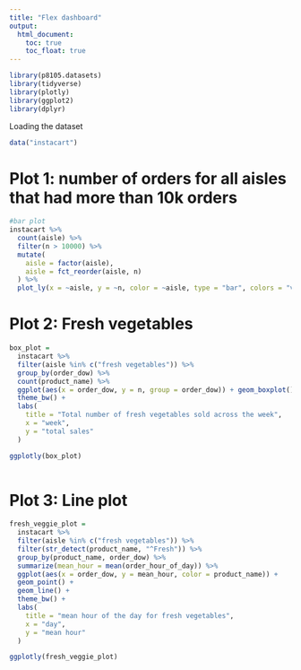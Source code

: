 ```yaml
---
title: "Flex dashboard"
output: 
  html_document:
    toc: true
    toc_float: true
---
```


```r
library(p8105.datasets)
library(tidyverse)
library(plotly)
library(ggplot2)
library(dplyr)
```

Loading the dataset
```r
data("instacart")
```

# Plot 1: number of orders for all aisles that had more than 10k orders
```r
#bar plot
instacart %>%
  count(aisle) %>%
  filter(n > 10000) %>%
  mutate(
    aisle = factor(aisle),
    aisle = fct_reorder(aisle, n)
  ) %>%
  plot_ly(x = ~aisle, y = ~n, color = ~aisle, type = "bar", colors = "viridis")
```

# Plot 2: Fresh vegetables

```r
box_plot =
  instacart %>%
  filter(aisle %in% c("fresh vegetables")) %>%
  group_by(order_dow) %>%
  count(product_name) %>%
  ggplot(aes(x = order_dow, y = n, group = order_dow)) + geom_boxplot() +
  theme_bw() +
  labs(
    title = "Total number of fresh vegetables sold across the week",
    x = "week",
    y = "total sales"
  )

ggplotly(box_plot)
  

```



# Plot 3: Line plot

```r
fresh_veggie_plot =
  instacart %>%
  filter(aisle %in% c("fresh vegetables")) %>%
  filter(str_detect(product_name, "^Fresh")) %>%
  group_by(product_name, order_dow) %>%
  summarize(mean_hour = mean(order_hour_of_day)) %>%
  ggplot(aes(x = order_dow, y = mean_hour, color = product_name)) +
  geom_point() +
  geom_line() +
  theme_bw() +
  labs(
    title = "mean hour of the day for fresh vegetables",
    x = "day",
    y = "mean hour"
  )

ggplotly(fresh_veggie_plot)
```




